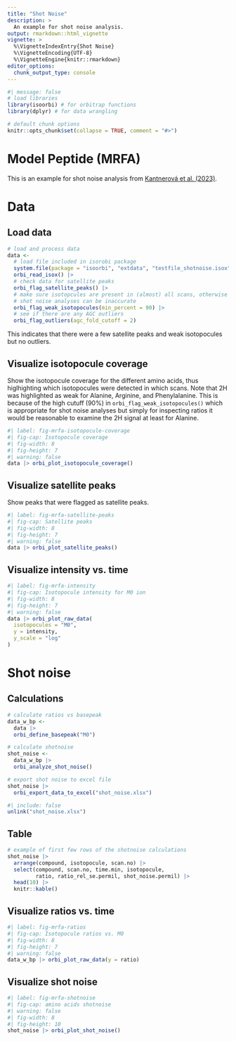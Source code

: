 ```yaml
---
title: "Shot Noise"
description: >
  An example for shot noise analysis.
output: rmarkdown::html_vignette
vignette: >
  %\VignetteIndexEntry{Shot Noise}
  %\VignetteEncoding{UTF-8}
  %\VignetteEngine{knitr::rmarkdown}
editor_options: 
  chunk_output_type: console
---
```


```r
#| message: false
# load libraries
library(isoorbi) # for orbitrap functions
library(dplyr) # for data wrangling

# default chunk options
knitr::opts_chunk$set(collapse = TRUE, comment = "#>")
```

# Model Peptide (MRFA)

This is an example for shot noise analysis from [Kantnerová et al. (2023)](https://github.com/isoverse/2023_kantnerova_et_al).

# Data

## Load data

```r
# load and process data
data <- 
  # load file included in isorobi package
  system.file(package = "isoorbi", "extdata", "testfile_shotnoise.isox") |>
  orbi_read_isox() |>
  # check data for satellite peaks
  orbi_flag_satellite_peaks() |>
  # make sure isotopcules are present in (almost) all scans, otherwise
  # shot noise analyses can be inaccurate
  orbi_flag_weak_isotopocules(min_percent = 90) |> 
  # see if there are any AGC outliers
  orbi_flag_outliers(agc_fold_cutoff = 2)
```

This indicates that there were a few satellite peaks and weak isotopocules but no outliers.

## Visualize isotopocule coverage

Show the isotopocule coverage for the different amino acids, thus higlhighting which isotopocules were detected in which scans. Note that 2H was highlighted as weak for Alanine, Arginine, and Phenylalanine. This is because of the high cutuff (90%) in `orbi_flag_weak_isotopocules()` which is appropriate for shot noise analyses but simply for inspecting ratios it would be reasonable to examine the 2H signal at least for Alanine.

```r
#| label: fig-mrfa-isotopocule-coverage
#| fig-cap: Isotopocule coverage
#| fig-width: 8
#| fig-height: 7
#| warning: false
data |> orbi_plot_isotopocule_coverage()
```

## Visualize satellite peaks

Show peaks that were flagged as satellite peaks.

```r
#| label: fig-mrfa-satellite-peaks
#| fig-cap: Satellite peaks
#| fig-width: 8
#| fig-height: 7
#| warning: false
data |> orbi_plot_satellite_peaks()
```

## Visualize intensity vs. time

```r
#| label: fig-mrfa-intensity
#| fig-cap: Isotopocule intensity for M0 ion
#| fig-width: 8
#| fig-height: 7
#| warning: false
data |> orbi_plot_raw_data(
  isotopocules = "M0", 
  y = intensity,
  y_scale = "log"
)
```


# Shot noise

## Calculations

```r
# calculate ratios vs basepeak
data_w_bp <- 
  data |>
  orbi_define_basepeak("M0")

# calculate shotnoise
shot_noise <-
  data_w_bp |>
  orbi_analyze_shot_noise()

# export shot noise to excel file
shot_noise |>
  orbi_export_data_to_excel("shot_noise.xlsx") 
```

```r
#| include: false
unlink("shot_noise.xlsx")
```

## Table

```r
# example of first few rows of the shotnoise calculations
shot_noise |>
  arrange(compound, isotopocule, scan.no) |>
  select(compound, scan.no, time.min, isotopocule,
         ratio, ratio_rel_se.permil, shot_noise.permil) |>
  head(10) |>
  knitr::kable()
```


## Visualize ratios vs. time

```r
#| label: fig-mrfa-ratios
#| fig-cap: Isotopocule ratios vs. M0
#| fig-width: 8
#| fig-height: 7
#| warning: false
data_w_bp |> orbi_plot_raw_data(y = ratio)
```

## Visualize shot noise

```r
#| label: fig-mrfa-shotnoise
#| fig-cap: amino acids shotnoise
#| warning: false
#| fig-width: 8
#| fig-height: 10
shot_noise |> orbi_plot_shot_noise()
```
